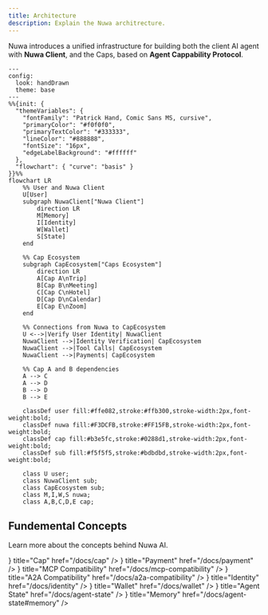 ```yaml
---
title: Architecture
description: Explain the Nuwa architrecture.
---
```


Nuwa introduces a unified infrastructure for building both the client AI agent with **Nuwa Client**, and the Caps, based on **Agent Cappability Protocol**.


```mermaid
---
config:
  look: handDrawn
  theme: base
---
%%{init: {
  "themeVariables": {
    "fontFamily": "Patrick Hand, Comic Sans MS, cursive",
    "primaryColor": "#f0f0f0",
    "primaryTextColor": "#333333",
    "lineColor": "#888888",
    "fontSize": "16px",
    "edgeLabelBackground": "#ffffff"
  },
  "flowchart": { "curve": "basis" }
}}%%
flowchart LR
    %% User and Nuwa Client
    U[User]
    subgraph NuwaClient["Nuwa Client"]
        direction LR
        M[Memory]
        I[Identity]
        W[Wallet]
        S[State]
    end

    %% Cap Ecosystem
    subgraph CapEcosystem["Caps Ecosystem"]
        direction LR
        A[Cap A\nTrip]
        B[Cap B\nMeeting]
        C[Cap C\nHotel]
        D[Cap D\nCalendar]
        E[Cap E\nZoom]
    end

    %% Connections from Nuwa to CapEcosystem
    U <-->|Verify User Identity| NuwaClient
    NuwaClient -->|Identity Verification| CapEcosystem
    NuwaClient -->|Tool Calls| CapEcosystem
    NuwaClient -->|Payments| CapEcosystem

    %% Cap A and B dependencies
    A --> C
    A --> D
    B --> D
    B --> E

    classDef user fill:#ffe082,stroke:#ffb300,stroke-width:2px,font-weight:bold;
    classDef nuwa fill:#F3DCFB,stroke:#FF15FB,stroke-width:2px,font-weight:bold;
    classDef cap fill:#b3e5fc,stroke:#0288d1,stroke-width:2px,font-weight:bold;
    classDef sub fill:#f5f5f5,stroke:#bdbdbd,stroke-width:2px,font-weight:bold;

    class U user;
    class NuwaClient sub;
    class CapEcosystem sub;
    class M,I,W,S nuwa;
    class A,B,C,D,E cap;

```



## Fundemental Concepts

Learn more about the concepts behind Nuwa AI.


<Cards num={2}>
  <Cards.Card icon={<MdExtension />} title="Cap" href="/docs/cap" />
  <Cards.Card icon={<FaMoneyBillWave />} title="Payment" href="/docs/payment" />
  <Cards.Card
    icon={<MdBuild />}
    title="MCP Compatibility"
    href="/docs/mcp-compatibility"
  />
  <Cards.Card
    icon={<FaRobot />}
    title="A2A Compatibility"
    href="/docs/a2a-compatibility"
  />
    <Cards.Card icon={<FaIdCard />} title="Identity" href="/docs/identity" />
  <Cards.Card icon={<FaWallet />} title="Wallet" href="/docs/wallet" />
  <Cards.Card
    icon={<MdOutlineSdStorage />}
    title="Agent State"
    href="/docs/agent-state"
  />
    <Cards.Card
    icon={<FaBrain />}
    title="Memory"
    href="/docs/agent-state#memory"
  />
</Cards>

